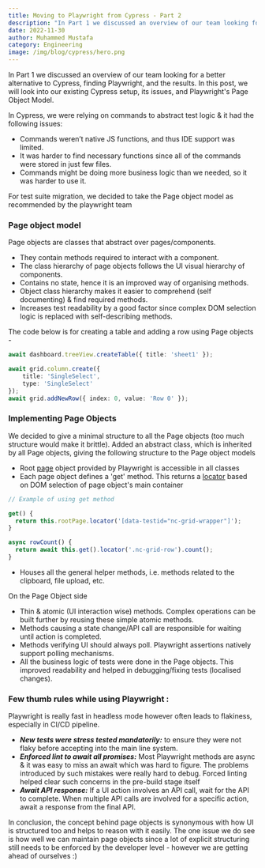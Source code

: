 ```yaml
---
title: Moving to Playwright from Cypress - Part 2
description: "In Part 1 we discussed an overview of our team looking for a better alternative to Cypress, finding Playwright, and the results. In this post, we will look into our existing Cypress setup, its issues, and Playwright's Page Object Model."
date: 2022-11-30
author: Muhammed Mustafa
category: Engineering
image: /img/blog/cypress/hero.png
---
```


In Part 1 we discussed an overview of our team looking for a better alternative to Cypress, finding Playwright, and the results. In this post, we will look into our existing Cypress setup, its issues, and Playwright's Page Object Model.

In Cypress, we were relying on commands to abstract test logic & it had the following issues:

- Commands weren’t native JS functions, and thus IDE support was limited.
- It was harder to find necessary functions since all of the commands were stored in just few files.
- Commands might be doing more business logic than we needed, so it was harder to use it.

For test suite migration, we decided to take the Page object model as recommended by the playwright team

### Page object model
Page objects are classes that abstract over pages/components.

- They contain methods required to interact with a component.
- The class hierarchy of page objects follows the UI visual hierarchy of components.
- Contains no state, hence it is an improved way of organising methods.
- Object class hierarchy makes it easier to comprehend (self documenting) & find required methods.
- Increases test readability by a good factor since complex DOM selection logic is replaced with self-describing methods.

The code below is for creating a table and adding a row using Page objects -

```ts
await dashboard.treeView.createTable({ title: 'sheet1' });

await grid.column.create({
    title: 'SingleSelect',
    type: 'SingleSelect'
});
await grid.addNewRow({ index: 0, value: 'Row 0' });
```

### Implementing Page Objects
We decided to give a minimal structure to all the Page objects (too much structure would make it brittle). Added an abstract class, which is inherited by all Page objects, giving the following structure to the Page object models

- Root [page](https://playwright.dev/docs/api/class-page?ref=blog.nocodb.com) object provided by Playwright is accessible in all classes
- Each page object defines a 'get' method. This returns a [locator](https://playwright.dev/docs/locators?ref=blog.nocodb.com) based on DOM selection of page object's main container

```ts
// Example of using get method

get() {
  return this.rootPage.locator('[data-testid="nc-grid-wrapper"]');
}

async rowCount() {
  return await this.get().locator('.nc-grid-row').count();
}
```
- Houses all the general helper methods, i.e. methods related to the clipboard, file upload, etc.

On the Page Object side

- Thin & atomic (UI interaction wise) methods. Complex operations can be built further by reusing these simple atomic methods.
- Methods causing a state change/API call are responsible for waiting until action is completed.
- Methods verifying UI should always poll. Playwright assertions natively support polling mechanisms.
- All the business logic of tests were done in the Page objects. This improved readability and helped in debugging/fixing tests (localised changes).

### Few thumb rules while using Playwright :

Playwright is really fast in headless mode however often leads to flakiness, especially in CI/CD pipeline.
- ***New tests were stress tested mandatorily:*** to ensure they were not flaky before accepting into the main line system.
- ***Enforced lint to await all promises:*** Most Playwright methods are async & it was easy to miss an await which was hard to figure. The problems introduced by such mistakes were really hard to debug. Forced linting helped clear such concerns in the pre-build stage itself
- ***Await API response:*** If a UI action involves an API call, wait for the API to complete. When multiple API calls are involved for a specific action, await a response from the final API.


In conclusion, the concept behind page objects is synonymous with how UI is structured too and helps to reason with it easily. The one issue we do see is how well we can maintain page objects since a lot of explicit structuring still needs to be enforced by the developer level - however we are getting ahead of ourselves :)
